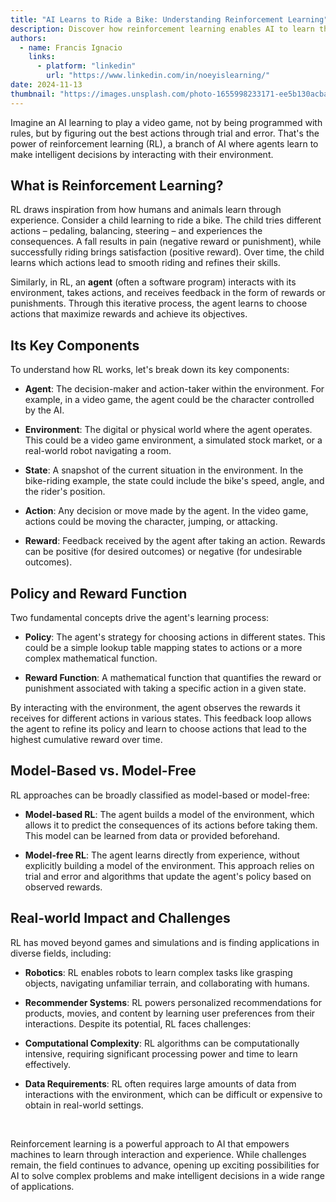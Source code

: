 ```yaml
---
title: "AI Learns to Ride a Bike: Understanding Reinforcement Learning"
description: Discover how reinforcement learning enables AI to learn through trial and error, just like a child learning to ride a bike. This breaks down the core concepts and applications of this fascinating AI approach.
authors:
  - name: Francis Ignacio
    links:
      - platform: "linkedin"
        url: "https://www.linkedin.com/in/noeyislearning/"
date: 2024-11-13
thumbnail: "https://images.unsplash.com/photo-1655998233171-ee5b130acba5"
---
```


Imagine an AI learning to play a video game, not by being programmed with rules, but by figuring out the best actions through trial and error. That's the power of reinforcement learning (RL), a branch of AI where agents learn to make intelligent decisions by interacting with their environment.

## What is Reinforcement Learning?

RL draws inspiration from how humans and animals learn through experience. Consider a child learning to ride a bike. The child tries different actions – pedaling, balancing, steering – and experiences the consequences. A fall results in pain (negative reward or punishment), while successfully riding brings satisfaction (positive reward). Over time, the child learns which actions lead to smooth riding and refines their skills.

Similarly, in RL, an **agent** (often a software program) interacts with its environment, takes actions, and receives feedback in the form of rewards or punishments. Through this iterative process, the agent learns to choose actions that maximize rewards and achieve its objectives.

## Its Key Components

To understand how RL works, let's break down its key components:

- **Agent**: The decision-maker and action-taker within the environment. For example, in a video game, the agent could be the character controlled by the AI.

- **Environment**: The digital or physical world where the agent operates. This could be a video game environment, a simulated stock market, or a real-world robot navigating a room.

- **State**: A snapshot of the current situation in the environment. In the bike-riding example, the state could include the bike's speed, angle, and the rider's position.

- **Action**: Any decision or move made by the agent. In the video game, actions could be moving the character, jumping, or attacking.

- **Reward**: Feedback received by the agent after taking an action. Rewards can be positive (for desired outcomes) or negative (for undesirable outcomes).

## Policy and Reward Function

Two fundamental concepts drive the agent's learning process:

- **Policy**: The agent's strategy for choosing actions in different states. This could be a simple lookup table mapping states to actions or a more complex mathematical function.

- **Reward Function**: A mathematical function that quantifies the reward or punishment associated with taking a specific action in a given state.

By interacting with the environment, the agent observes the rewards it receives for different actions in various states. This feedback loop allows the agent to refine its policy and learn to choose actions that lead to the highest cumulative reward over time.

## Model-Based vs. Model-Free

RL approaches can be broadly classified as model-based or model-free:

- **Model-based RL**: The agent builds a model of the environment, which allows it to predict the consequences of its actions before taking them. This model can be learned from data or provided beforehand.

- **Model-free RL**: The agent learns directly from experience, without explicitly building a model of the environment. This approach relies on trial and error and algorithms that update the agent's policy based on observed rewards.

## Real-world Impact and Challenges

RL has moved beyond games and simulations and is finding applications in diverse fields, including:

- **Robotics**: RL enables robots to learn complex tasks like grasping objects, navigating unfamiliar terrain, and collaborating with humans.

- **Recommender Systems**: RL powers personalized recommendations for products, movies, and content by learning user preferences from their interactions.
  Despite its potential, RL faces challenges:

- **Computational Complexity**: RL algorithms can be computationally intensive, requiring significant processing power and time to learn effectively.

- **Data Requirements**: RL often requires large amounts of data from interactions with the environment, which can be difficult or expensive to obtain in real-world settings.

<br />

Reinforcement learning is a powerful approach to AI that empowers machines to learn through interaction and experience. While challenges remain, the field continues to advance, opening up exciting possibilities for AI to solve complex problems and make intelligent decisions in a wide range of applications.
